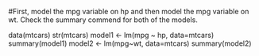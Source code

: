 #First, model the mpg variable on hp and then model the mpg variable on wt. Check the summary commend for both of the models. 

data(mtcars)
str(mtcars)
model1 <- lm(mpg ~ hp, data=mtcars)
summary(model1)
model2 <- lm(mpg~wt, data=mtcars)
summary(model2)